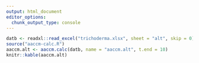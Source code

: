 ```yaml
---
output: html_document
editor_options: 
  chunk_output_type: console
---
```


```r
datb <- readxl::read_excel("trichoderma.xlsx", sheet = "alt", skip = 0)
source("aaccm-calc.R")
aaccm.alt <- aaccm.calc(datb, name = "aaccm.alt", t.end = 10)
knitr::kable(aaccm.alt)
```